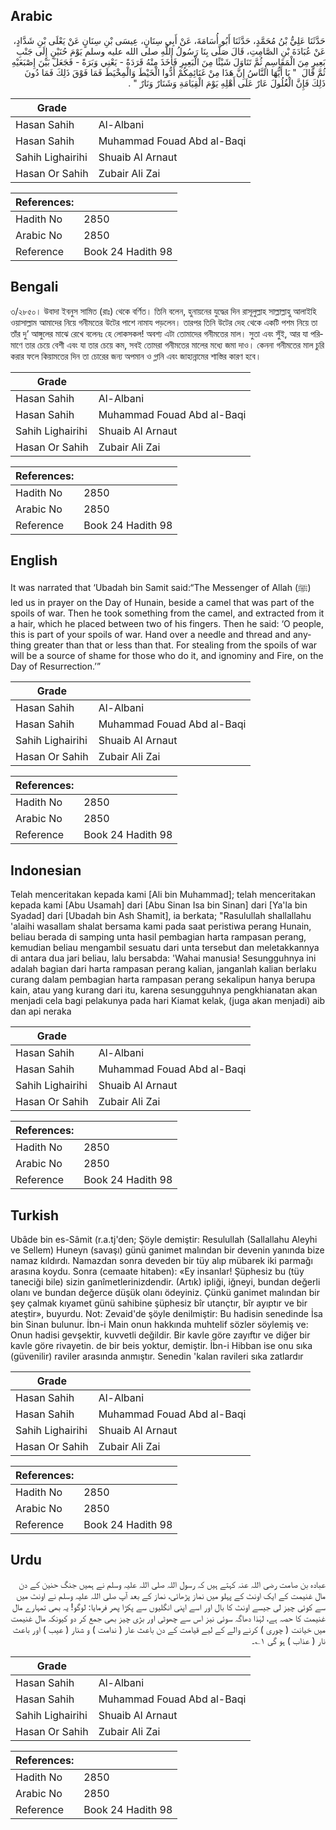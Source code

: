 ## Arabic


<div dir="rtl" lang="ar" style={{fontSize:'larger',backgroundColor:'#f8f9fa',padding:20}}>
حَدَّثَنَا عَلِيُّ بْنُ مُحَمَّدٍ، حَدَّثَنَا أَبُو أُسَامَةَ، عَنْ أَبِي سِنَانٍ، عِيسَى بْنِ سِنَانٍ عَنْ يَعْلَى بْنِ شَدَّادٍ، عَنْ عُبَادَةَ بْنِ الصَّامِتِ، قَالَ صَلَّى بِنَا رَسُولُ اللَّهِ صلى الله عليه وسلم يَوْمَ حُنَيْنٍ إِلَى جَنْبِ بَعِيرٍ مِنَ الْمَقَاسِمِ ثُمَّ تَنَاوَلَ شَيْئًا مِنَ الْبَعِيرِ فَأَخَذَ مِنْهُ قَرَدَةً - يَعْنِي وَبَرَةً - فَجَعَلَ بَيْنَ إِصْبَعَيْهِ ثُمَّ قَالَ ‏ "‏ يَا أَيُّهَا النَّاسُ إِنَّ هَذَا مِنْ غَنَائِمِكُمْ أَدُّوا الْخَيْطَ وَالْمِخْيَطَ فَمَا فَوْقَ ذَلِكَ فَمَا دُونَ ذَلِكَ فَإِنَّ الْغُلُولَ عَارٌ عَلَى أَهْلِهِ يَوْمَ الْقِيَامَةِ وَشَنَارٌ وَنَارٌ ‏"‏ ‏.‏
</div>
<div style={{backgroundColor:'#f8f9fa',padding:20, marginBottom: 10}}><table> <thead> <tr> <th>Grade</th> <th></th> </tr> </thead> <tbody> <tr><td>Hasan Sahih</td><td>Al-Albani</td></tr><tr><td>Hasan Sahih</td><td>Muhammad Fouad Abd al-Baqi</td></tr><tr><td>Sahih Lighairihi</td><td>Shuaib Al Arnaut</td></tr><tr><td>Hasan Or Sahih</td><td>Zubair Ali Zai</td></tr></tbody></table><table> <thead> <tr> <th>References:</th> <th></th> </tr> </thead> <tbody><tr><td>Hadith No</td><td>2850</td></tr><tr><td>Arabic No</td><td>2850</td></tr><tr><td>Reference</td><td>Book 24 Hadith 98</td></tr></tbody></table></div>

## Bengali


<div dir="ltr" lang="bn" style={{fontSize:'larger',backgroundColor:'#f8f9fa',padding:20}}>
৩/২৮৫০। উবাদা ইবনুস সামিত (রাঃ) থেকে বর্ণিত। তিনি বলেন, হুনায়নের যুদ্ধের দিন রাসূলুল্লাহ সাল্লাল্লাহু আলাইহি ওয়াসাল্লাম আমাদের নিয়ে গনীমতের উটের পাশে নামায পড়লেন। তারপর তিনি উটের দেহ থেকে একটি পশম নিয়ে তা তাঁর দু’ আঙ্গুলের মাঝে রেখে বলেনঃ হে লোকসকল! অবশ্য এটা তোমাদের গনীমতের মাল। সুতা এবং সুঁই, আর যা পরিমাণে তার চেয়ে বেশী এবং যা তার চেয়ে কম, সবই তোমরা গনীমতের মালের মধ্যে জমা দাও। কেননা গনীমতের মাল চুরি করার ফলে কিয়ামতের দিন তা চোরের জন্য অপমান ও গ্লানি এবং জাহান্নামের শাস্তির কারণ হবে।
</div>
<div style={{backgroundColor:'#f8f9fa',padding:20, marginBottom: 10}}><table> <thead> <tr> <th>Grade</th> <th></th> </tr> </thead> <tbody> <tr><td>Hasan Sahih</td><td>Al-Albani</td></tr><tr><td>Hasan Sahih</td><td>Muhammad Fouad Abd al-Baqi</td></tr><tr><td>Sahih Lighairihi</td><td>Shuaib Al Arnaut</td></tr><tr><td>Hasan Or Sahih</td><td>Zubair Ali Zai</td></tr></tbody></table><table> <thead> <tr> <th>References:</th> <th></th> </tr> </thead> <tbody><tr><td>Hadith No</td><td>2850</td></tr><tr><td>Arabic No</td><td>2850</td></tr><tr><td>Reference</td><td>Book 24 Hadith 98</td></tr></tbody></table></div>

## English


<div dir="ltr" lang="en" style={{fontSize:'larger',backgroundColor:'#f8f9fa',padding:20}}>
It was narrated that ‘Ubadah bin Samit said:“The Messenger of Allah (ﷺ) led us in prayer on the Day of Hunain, beside a camel that was part of the spoils of war. Then he took something from the camel, and extracted from it a hair, which he placed between two of his fingers. Then he said: ‘O people, this is part of your spoils of war. Hand over a needle and thread and anything greater than that or less than that. For stealing from the spoils of war will be a source of shame for those who do it, and ignominy and Fire, on the Day of Resurrection.’”
</div>
<div style={{backgroundColor:'#f8f9fa',padding:20, marginBottom: 10}}><table> <thead> <tr> <th>Grade</th> <th></th> </tr> </thead> <tbody> <tr><td>Hasan Sahih</td><td>Al-Albani</td></tr><tr><td>Hasan Sahih</td><td>Muhammad Fouad Abd al-Baqi</td></tr><tr><td>Sahih Lighairihi</td><td>Shuaib Al Arnaut</td></tr><tr><td>Hasan Or Sahih</td><td>Zubair Ali Zai</td></tr></tbody></table><table> <thead> <tr> <th>References:</th> <th></th> </tr> </thead> <tbody><tr><td>Hadith No</td><td>2850</td></tr><tr><td>Arabic No</td><td>2850</td></tr><tr><td>Reference</td><td>Book 24 Hadith 98</td></tr></tbody></table></div>

## Indonesian


<div dir="ltr" lang="id" style={{fontSize:'larger',backgroundColor:'#f8f9fa',padding:20}}>
Telah menceritakan kepada kami [Ali bin Muhammad]; telah menceritakan kepada kami [Abu Usamah] dari [Abu Sinan Isa bin Sinan] dari [Ya'la bin Syadad] dari [Ubadah bin Ash Shamit], ia berkata; "Rasulullah shallallahu 'alaihi wasallam shalat bersama kami pada saat peristiwa perang Hunain, beliau berada di samping unta hasil pembagian harta rampasan perang, kemudian beliau mengambil sesuatu dari unta tersebut dan meletakkannya di antara dua jari beliau, lalu bersabda: 'Wahai manusia! Sesungguhnya ini adalah bagian dari harta rampasan perang kalian, janganlah kalian berlaku curang dalam pembagian harta rampasan perang sekalipun hanya berupa kain, atau yang kurang dari itu, karena sesungguhnya pengkhianatan akan menjadi cela bagi pelakunya pada hari Kiamat kelak, (juga akan menjadi) aib dan api neraka
</div>
<div style={{backgroundColor:'#f8f9fa',padding:20, marginBottom: 10}}><table> <thead> <tr> <th>Grade</th> <th></th> </tr> </thead> <tbody> <tr><td>Hasan Sahih</td><td>Al-Albani</td></tr><tr><td>Hasan Sahih</td><td>Muhammad Fouad Abd al-Baqi</td></tr><tr><td>Sahih Lighairihi</td><td>Shuaib Al Arnaut</td></tr><tr><td>Hasan Or Sahih</td><td>Zubair Ali Zai</td></tr></tbody></table><table> <thead> <tr> <th>References:</th> <th></th> </tr> </thead> <tbody><tr><td>Hadith No</td><td>2850</td></tr><tr><td>Arabic No</td><td>2850</td></tr><tr><td>Reference</td><td>Book 24 Hadith 98</td></tr></tbody></table></div>

## Turkish


<div dir="ltr" lang="tr" style={{fontSize:'larger',backgroundColor:'#f8f9fa',padding:20}}>
Ubâde bin es-Sâmit (r.a.tj'den; Şöyle demiştir: Resulullah (Sallallahu Aleyhi ve Sellem) Huneyn (savaşı) günü ganimet malından bir devenin yanında bize namaz kıldırdı. Namazdan sonra deveden bir tüy alıp mübarek iki parmağı arasına koydu. Sonra (cemaate hitaben): «Ey insanlar! Şüphesiz bu (tüy taneciği bile) sizin ganîmetlerinizdendir. (Artık) ipliği, iğneyi, bundan değerli olanı ve bundan değerce düşük olanı ödeyiniz. Çünkü ganimet malından bir şey çalmak kıyamet günü sahibine şüphesiz bîr utançtır, bîr ayıptır ve bir ateştir», buyurdu. Not: Zevaid'de şöyle denilmiştir: Bu hadisin senedinde İsa bin Sinan bulunur. İbn-i Main onun hakkında muhtelif sözler söylemiş ve: Onun hadisi gevşektir, kuvvetli değildir. Bir kavle göre zayıftır ve diğer bir kavle göre rivayetin. de bir beis yoktur, demiştir. İbn-i Hibban ise onu sıka (güvenilir) raviler arasında anmıştır. Senedin 'kalan ravileri sıka zatlardır
</div>
<div style={{backgroundColor:'#f8f9fa',padding:20, marginBottom: 10}}><table> <thead> <tr> <th>Grade</th> <th></th> </tr> </thead> <tbody> <tr><td>Hasan Sahih</td><td>Al-Albani</td></tr><tr><td>Hasan Sahih</td><td>Muhammad Fouad Abd al-Baqi</td></tr><tr><td>Sahih Lighairihi</td><td>Shuaib Al Arnaut</td></tr><tr><td>Hasan Or Sahih</td><td>Zubair Ali Zai</td></tr></tbody></table><table> <thead> <tr> <th>References:</th> <th></th> </tr> </thead> <tbody><tr><td>Hadith No</td><td>2850</td></tr><tr><td>Arabic No</td><td>2850</td></tr><tr><td>Reference</td><td>Book 24 Hadith 98</td></tr></tbody></table></div>

## Urdu


<div dir="rtl" lang="ur" style={{fontSize:'larger',backgroundColor:'#f8f9fa',padding:20}}>
عبادہ بن صامت رضی اللہ عنہ کہتے ہیں کہ رسول اللہ صلی اللہ علیہ وسلم نے ہمیں جنگ حنین کے دن مال غنیمت کے ایک اونٹ کے پہلو میں نماز پڑھائی، نماز کے بعد آپ صلی اللہ علیہ وسلم نے اونٹ میں سے کوئی چیز لی جیسے اونٹ کا بال اور اسے اپنی انگلیوں سے پکڑا پھر فرمایا: لوگو! یہ بھی تمہارے مال غنیمت کا حصہ ہے، لہٰذا دھاگہ سوئی نیز اس سے چھوٹی اور بڑی چیز بھی جمع کر دو کیونکہ مال غنیمت میں خیانت ( چوری ) کرنے والے کے لیے قیامت کے دن باعث عار ( ندامت ) و شنار ( عیب ) اور باعث نار ( عذاب ) ہو گی ۱؎۔
</div>
<div style={{backgroundColor:'#f8f9fa',padding:20, marginBottom: 10}}><table> <thead> <tr> <th>Grade</th> <th></th> </tr> </thead> <tbody> <tr><td>Hasan Sahih</td><td>Al-Albani</td></tr><tr><td>Hasan Sahih</td><td>Muhammad Fouad Abd al-Baqi</td></tr><tr><td>Sahih Lighairihi</td><td>Shuaib Al Arnaut</td></tr><tr><td>Hasan Or Sahih</td><td>Zubair Ali Zai</td></tr></tbody></table><table> <thead> <tr> <th>References:</th> <th></th> </tr> </thead> <tbody><tr><td>Hadith No</td><td>2850</td></tr><tr><td>Arabic No</td><td>2850</td></tr><tr><td>Reference</td><td>Book 24 Hadith 98</td></tr></tbody></table></div>